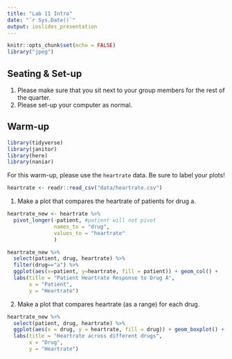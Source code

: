 ```yaml
---
title: "Lab 11 Intro"
date: "`r Sys.Date()`"
output: ioslides_presentation
---
```


```r
knitr::opts_chunk$set(echo = FALSE)
library("jpeg")
```

## Seating & Set-up
1. Please make sure that you sit next to your group members for the rest of the quarter.
2. Please set-up your computer as normal.

## Warm-up

```r
library(tidyverse)
library(janitor)
library(here)
library(naniar)
```


For this warm-up, please use the `heartrate` data. Be sure to label your plots!

```r
heartrate <- readr::read_csv("data/heartrate.csv")
```

1. Make a plot that compares the heartrate of patients for drug a.

```r
heartrate_new <- heartrate %>% 
  pivot_longer(-patient, #patient will not pivot
               names_to = "drug", 
               values_to = "heartrate"
               )
```
```r
heartrate_new %>% 
  select(patient, drug, heartrate) %>% 
  filter(drug=="a") %>% 
  ggplot(aes(x=patient, y=heartrate, fill = patient)) + geom_col() + 
  labs(title = "Patient Heartrate Response to Drug A", 
       x = "Patient", 
       y = "Heartrate")
```


2. Make a plot that compares heartrate (as a range) for each drug.

```r
heartrate_new %>% 
  select(patient, drug, heartrate) %>% 
  ggplot(aes(x = drug, y = heartrate, fill = drug)) + geom_boxplot() + 
  labs(title = "Heartrate across different drugs", 
       x = "Drug", 
       y = "Heartrate")
```



